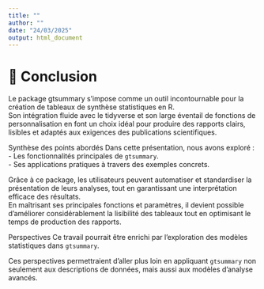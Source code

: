 ---
title: ""
author: ""
date: "24/03/2025"
output: html_document
---

# 📑 Conclusion

Le package gtsummary s’impose comme un outil incontournable pour la création de tableaux de synthèse statistiques en R.  
Son intégration fluide avec le tidyverse et son large éventail de fonctions de personnalisation en font un choix idéal pour produire des rapports clairs, lisibles et adaptés aux exigences des publications scientifiques.  

Synthèse des points abordés
Dans cette présentation, nous avons exploré :  
- Les fonctionnalités principales de `gtsummary`.  
- Ses applications pratiques à travers des exemples concrets.  

Grâce à ce package, les utilisateurs peuvent automatiser et standardiser la présentation de leurs analyses, tout en garantissant une interprétation efficace des résultats.  
En maîtrisant ses principales fonctions et paramètres, il devient possible d’améliorer considérablement la lisibilité des tableaux tout en optimisant le temps de production des rapports.

Perspectives
Ce travail pourrait être enrichi par l’exploration des modèles statistiques dans `gtsummary`.

Ces perspectives permettraient d’aller plus loin en appliquant `gtsummary` non seulement aux descriptions de données, mais aussi aux modèles d’analyse avancés.  


<!---------------------------------------FIN DE SCRIPT - CONCLUSION-------------------------------------------->